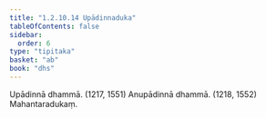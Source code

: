 ```yaml
---
title: "1.2.10.14 Upādinnaduka"
tableOfContents: false
sidebar:
  order: 6
type: "tipitaka"
basket: "ab"
book: "dhs"
---
```



<DynamicBreadcrumb />

<Division number="90" book="dhs" bookNo="29" page="12">

<Paragraph number="212" book="dhs">
Upādinnā dhammā. (<Emphasis>1217, 1551</Emphasis>)
</Paragraph>

<Paragraph number="213" book="dhs">
Anupādinnā dhammā. (<Emphasis>1218, 1552</Emphasis>)

</Paragraph>
</Division>

<Paragraph number="214" type="center" book="dhs">
Mahantaradukaṃ.
</Paragraph>